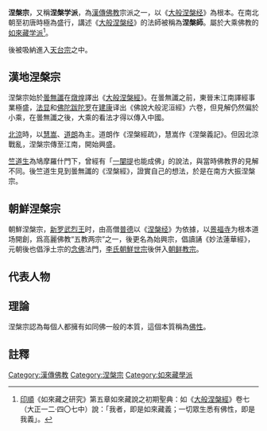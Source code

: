 {{refimprove|time=2017-08-03T09:20:41+00:00}}
{{佛教}}
'''涅槃宗'''，又稱'''涅槃学派'''，為[[漢傳佛教|漢傳佛教]]宗派之一，以《[[大般涅槃经_(大乘)|大般涅槃经]]》為根本。在南北朝至初唐時極為盛行，講述《[[大般涅槃经_(大乘)|大般涅槃经]]》的法師被稱為'''涅槃師'''。屬於大乘佛教的[[如來藏学派|如來藏学派]]<ref>[[印順|印順]]《如來藏之研究》第五章如來藏說之初期聖典：如《[[大般涅槃經|大般涅槃經]]》卷七（大正一二·四〇七中）說：「我者，即是如來藏義；一切眾生悉有佛性，即是我義」。</ref>。

後被吸納進入[[天台宗|天台宗]]之中。

==漢地涅槃宗==
涅槃宗始於[[曇無讖|曇無讖]]在[[燉煌|燉煌]]譯出《[[大般涅槃經_(大乘)|大般涅槃經]]》。在曇無讖之前，東晉末江南譯經事業極盛，[[法显|法显]]和[[佛陀跋陀罗|佛陀跋陀罗]]在[[建康|建康]]译出《佛說大般泥洹經》六卷，但見解仍然偏於小乘，在曇無讖之後，大乘的看法才得以傳入中國。

[[北涼|北涼]]時，以[[慧嵩|慧嵩]]、[[道朗|道朗]]為主。道朗作《涅槃經疏》，慧嵩作《涅槃義記》。但因北涼戰亂，涅槃宗傳至江南，開始興盛。

[[竺道生|竺道生]]為鳩摩羅什門下，曾經有「[[一闡提|一闡提]]也能成佛」的說法，與當時佛教界的見解不同。後竺道生見到曇無讖的《涅槃經》，證實自己的想法，於是在南方大振涅槃宗。

==朝鮮涅槃宗==
朝鮮涅槃宗，[[新罗|新罗]][[武烈王|武烈王]]时，由高僧[[普德|普德]]以《[[涅槃经|涅槃经]]》为依據，以[[景福寺|景福寺]]为根本道场開創，爲高麗佛教“五教两宗”之一，後更名為始興宗，倡讀誦《妙法蓮華經》，元朝後也倡淨土宗的[[念佛|念佛]]法門，[[李氏朝鮮|李氏朝鮮]][[朝鮮世宗|世宗]]後併入[[教宗_(消歧義)|朝鲜教宗]]。

==代表人物==
{{empty section}}


==理論==
涅槃宗認為每個人都擁有如同佛一般的本質，這個本質稱為[[佛性|佛性]]。
==註釋==
{{reflist}}
{{Buddhism-stub}}
[[Category:漢傳佛教|Category:漢傳佛教]]
[[Category:涅槃宗|Category:涅槃宗]]
[[Category:如來藏學派|Category:如來藏學派]]